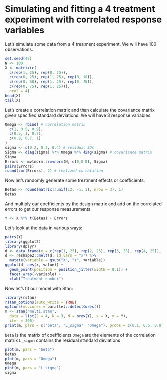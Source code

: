 # Simulating and fitting a 4 treatment experiment with correlated response variables

Let's simulate some data from a 4 treatment experiment. We will have 100 observations. 

```r
set.seed(42)
N <- 100
X <- matrix(c(
  c(rep(1, 25), rep(0, 75)),
  c(rep(0, 25), rep(1, 25), rep(0, 50)),
  c(rep(0, 50), rep(1, 25), rep(0, 25)),
  c(rep(0, 75), rep(1, 25))),
  ncol = 4)
head(X)
tail(X)
```

Let's create a correlation matrix and then calculate the covariance matrix given specified standard deviations. We will have 3 response variables.

```r
Omega <- rbind( # correlation matrix
  c(1, 0.5, 0.9),
  c(0.5, 1, 0.7),
  c(0.9, 0.7, 1)
)
sigma <- c(0.2, 0.3, 0.4) # residual SDs
Sigma <- diag(sigma) %*% Omega %*% diag(sigma) # covariance matrix
Sigma
Errors <- mvtnorm::rmvnorm(N, c(0,0,0), Sigma)
pairs(Errors)
round(cor(Errors), 2) # realized correlation
```

Now let's randomly generate some treatment effects or coefficients: 

```r
Betas <- round(matrix(runif(12, -1, 1), nrow = 3), 1)
Betas
```

And multiply our coefficients by the design matrix and add on the correlated errors to get our response measurements. 

```r
Y <- X %*% t(Betas) + Errors
```

Let's look at the data in various ways:

```r
pairs(Y)
library(ggplot2)
library(dplyr)
d <- data.frame(x = c(rep(1, 25), rep(2, 25), rep(3, 25), rep(4, 25)), Y)
d <- reshape2::melt(d, id.vars = "x") %>% 
  mutate(variable = gsub("X", "Y", variable))
ggplot(d, aes(x, value)) + 
  geom_point(position = position_jitter(width = 0.1)) + 
  facet_wrap(~variable) +
  xlab("Treatment number")
```

Now let's fit our model with Stan:

```r
library(rstan)
rstan_options(auto_write = TRUE)
options(mc.cores = parallel::detectCores())
m <- stan("multi.stan", 
  data = list(J = 4, K = 3, N = nrow(Y), x = X, y = Y),
  iter = 300)
print(m, pars = c("beta", "L_sigma", "Omega"), probs = c(0.1, 0.5, 0.9))
```

`beta` is the matrix of coefficients 
`Omega` are the elements of the correlation matrix
`L_sigma` contains the residual standard deviations

```r
plot(m, pars = "beta")
Betas
plot(m, pars = "Omega")
Omega
plot(m, pars = "L_sigma")
sigma
```
